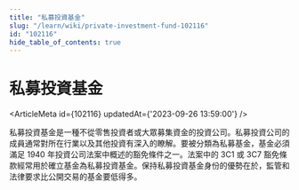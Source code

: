 ```yaml
---
title: "私募投資基金"
slug: "/learn/wiki/private-investment-fund-102116"
id: "102116"
hide_table_of_contents: true
---
```



# 私募投資基金

<ArticleMeta id={102116} updatedAt={'2023-09-26 13:59:00'} />
<div className='border-solid border-b border-t-0 my-4 border-[var(--ifm-color-gray-300)]' />

私募投資基金是一種不從零售投資者或大眾募集資金的投資公司。私募投資公司的成員通常對所在行業以及其他投資有深入的瞭解。要被分類為私募基金，基金必須滿足 1940 年投資公司法案中概述的豁免條件之一。法案中的 3C1 或 3C7 豁免條款經常用於確立基金為私募投資基金。保持私募投資基金身份的優勢在於，監管和法律要求比公開交易的基金要低得多。

